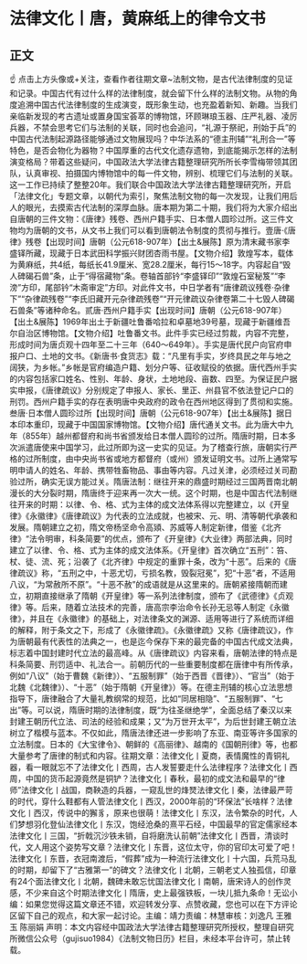 # 法律文化丨唐，黄麻纸上的律令文书
## 正文
☝ 点击上方头像或+关注，查看作者往期文章~法制文物，是古代法律制度的见证和记录。中国古代有过什么样的法律制度，就会留下什么样的法制文物。从物的角度追溯中国古代法律制度的生成演变，既形象生动，也充盈着新知、新趣。当我们亲临新发现的考古遗址或置身国宝荟萃的博物馆，环顾琳琅玉器、庄严礼器、凌厉兵器，不禁会思考它们与法制的关联，同时也会追问，“礼源于祭祀，刑始于兵”的中国古代法制起源路径能够通过文物展现吗？中华法系的“德主刑辅”“礼刑合一”等特色，是否会物化为器物？中国厚重的古代文化遗存遗物，到底能揭示怎样的法制演变格局？带着这些疑问，中国政法大学法律古籍整理研究所所长李雪梅带领其团队，认真审视、拍摄国内博物馆中的每一件文物，辨别、梳理它们与法制的关联。这一工作已持续了整整20年。我们联合中国政法大学法律古籍整理研究所，开启「法律文化」专题文章，以朝代为索引，聚焦法制文物的每一次发现，让我们用后人的眼光，去摸索古代法制的深厚血脉。唐本期为第二十期，我们将为大家介绍出自唐朝的三件文物：《唐律》残卷、西州户籍手实、日本僧人圆珍过所。这三件文物均为唐朝的文书，从文书上我们可以看到唐朝法令制度的贯彻与推行。壹唐·《唐律》残卷【出现时间】唐朝（公元618-907年）【出土&展陈】原为清末藏书家李盛铎所藏，现藏于日本武田科学振兴财团杏雨书屋。【文物介绍】敦煌写本，载体为黄麻纸，共4纸，每纸长41.9厘米、宽28.2厘米，每行15～18字。内容起自“毁人碑碣石兽”条，止于“得宿藏物”条。卷轴首部钤“李盛铎印”“敦煌石室秘笈”“李滂”方印，尾部钤“木斋审定”方印。对此件文书，中日学者有“唐律疏议残卷·杂律下”“杂律疏残卷”“李氏旧藏开元杂律疏残卷”“开元律疏议杂律卷第二十七毁人碑碣石兽条”等诸种命名。贰唐·西州户籍手实【出现时间】唐朝（公元618-907年）【出土&展陈】1969年出土于新疆吐鲁番哈拉和卓墓地39号墓，现藏于新疆维吾尔自治区博物馆。【文物介绍】吐鲁番文书。此件手实已经过剪裁，内容不完整，形成时间为唐贞观十四年至二十三年（640～649年）。手实是唐代民户向官府申报户口、土地的文书。《新唐书·食货志》载：“凡里有手实，岁终具民之年与地之阔狭，为乡帐。”乡帐是官府编造户籍、划分户等、征收赋役的依据。唐代西州手实的内容包括家口姓名、性别、年龄、身状，土地地段、亩数、四至。为保证民户据实申报，《唐律疏议》分别规定了申报人、家长、里正、州县官不依法登记户口的刑罚。西州户籍手实的存在表明唐中央政府的政令在西州地区得到了贯彻和实施。叁唐·日本僧人圆珍过所【出现时间】唐朝（公元618-907年）【出土&展陈】据日本印本重印，现藏于中国国家博物馆。【文物介绍】唐代通关文书。此为唐大中九年（855年）越州都督府和尚书省颁发给日本僧人圆珍的过所。隋唐时期，日本多次派遣唐使来中国学习，此过所即为这一史实的见证。为了稽查行旅，唐朝实行严格的过所制度，由中央尚书省或地方都督府（或州）颁发证明文书。过所上通常写明申请人的姓名、年龄、携带牲畜物品、事由等内容。凡过关津，必须经过关司勘验过所，确实无误方能过关。隋唐法制：继往开来的鼎盛时期经过三国两晋南北朝漫长的大分裂时期，隋唐终于迎来再一次大一统。这个时期，也是中国古代法制继往开来的时期：以律、令、格、式为主体的成文法体系得以完整建立，以《开皇律》《永徽律》《唐律疏议》为代表的立法成就，也被宋、元、明、清等朝代承袭和发展。隋朝建立之初，隋文帝杨坚命令高熲、苏威等人制定新律，借鉴《北齐律》“法令明审，科条简要”的优点，颁布了《开皇律》《大业律》两部法典，同时建立了以律、令、格、式为主体的成文法体系。《开皇律》首次确立“五刑”：笞、杖、徒、流、死；沿袭了《北齐律》中规定的重罪十条，改为“十恶”。后来的《唐律疏议》称，“五刑之中，十恶尤切，亏损名教，毁裂冠冕”，犯“十恶”者，不适用八议，“为常赦所不原”。“十恶不赦”的成语就是从这里来的。唐朝紧接隋朝而建立，初期直接继承了隋朝《开皇律》等一系列法律制度，颁布了《武德律》《贞观律》等。后来，随着立法技术的完善，唐高宗李治命令长孙无忌等人制定《永徽律》，并且在《永徽律》的基础上，对法律条文的渊源、适用等进行了系统而详细的解释，附于条文之下，形成了《永徽律疏》。《永徽律疏》又称《唐律疏议》，作为唐朝最有代表性的法典之一，也是迄今保存下来的最完备的中国古代成文法典，标志着中国封建时代立法的最高峰。从《唐律疏议》内容来看，唐朝法律的特点是科条简要、刑罚适中、礼法合一。前朝历代的一些重要制度都在唐律中有所传承，例如“八议”（始于曹魏《新律》）、“五服制罪”（始于西晋《晋律》）、“官当”（始于北魏《北魏律》）、“十恶”（始于隋朝《开皇律》）等。在德主刑辅的核心立法思想指导下，唐律融合了大量礼教纲常的规范，比如“同居相隐”、“五服制罪”、“七出”等。可以说，隋唐时期的法律制度，既“为往圣继绝学”，全面总结了秦汉以来封建王朝历代立法、司法的经验和成果；又“为万世开太平”，为后世封建王朝立法树立了楷模与蓝本。不仅如此，隋唐法律还进一步影响了东亚、南亚等许多国家的立法制度。日本的《大宝律令》、朝鲜的《高丽律》、越南的《国朝刑律》等，也都大量参考了唐律的制式和内容。往期文章：法律文化丨夏商，表情魔性的青铜礼器，看一眼就忘不了法律文化丨西周，古人发誓要走什么法律程序？法律文化丨西周，中国的货币起源竟然是铜铲？法律文化丨春秋，最初的成文法和最早的“律师”法律文化丨战国，商鞅造的兵器，一窥乱世的烽燹法律文化丨秦，法律最严苛的时代，穿什么鞋都有人管法律文化丨西汉，2000年前的“环保法”长啥样？法律文化丨西汉，传说中的獬豸，原来也很萌！法律文化丨东汉，法令繁杂的时代，人们梦想羽化登仙法律文化丨东汉，饱经沧桑的熹平石经，中国最早的官定儒家经本法律文化丨三国，“折戟沉沙铁未销，自将磨洗认前朝”法律文化丨西晋，清谈时代，文人用这个姿势写文章？法律文化丨东晋，这位太守，你的官印太可爱了吧！法律文化丨东晋，衣冠南渡后，“假葬”成为一种流行法律文化丨十六国，兵荒马乱的时期，却留下了“古雅第一”的碑文？​法律文化丨北朝，三朝老丈人独孤信，印章有24个面法律文化丨北朝，魏碑未敢忘忧国法律文化丨南朝，唐宋诗人的创作灵感，不少来自这个时期法律文化丨隋唐，史上最强铁板，一块儿抵九条命！无讼小编：如果您觉得这篇文章还不错，欢迎转发分享、点赞收藏，您也可以在下方评论区留下自己的观点，和大家一起讨论。主编：靖力责编：林慧审核：刘逸凡 王雅玉 陈丽娟 声明：本文内容经中国政法大学法律古籍整理研究所授权，整理自研究所微信公众号（gujisuo1984）《法制文物日历》栏目，未经本平台许可，禁止转载。